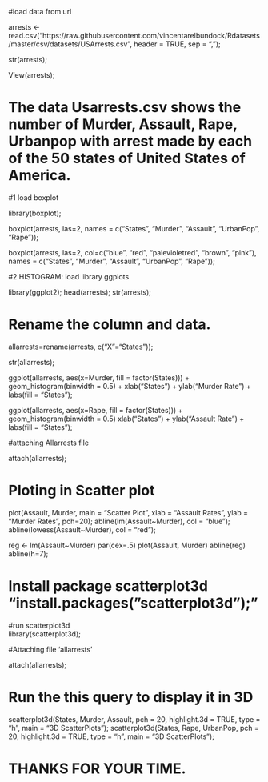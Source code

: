 
#load data from url

arrests <- read.csv("https://raw.githubusercontent.com/vincentarelbundock/Rdatasets/master/csv/datasets/USArrests.csv", header = TRUE, sep = ",");

str(arrests);

View(arrests);

# The data Usarrests.csv shows the number of Murder, Assault, Rape, Urbanpop with arrest made by each of the 50 states of United States of America.

#1 load boxplot

library(boxplot);

boxplot(arrests, las=2, names = c("States", "Murder", "Assault", "UrbanPop", "Rape"));

boxplot(arrests, las=2, col=c("blue", "red", "palevioletred", "brown", "pink"), names = c("States", "Murder", "Assault", "UrbanPop", "Rape"));


#2 HISTOGRAM: load library ggplots

library(ggplot2);
head(arrests);
str(arrests);

# Rename the column and data.

allarrests=rename(arrests, c("X"="States"));

str(allarrests);

ggplot(allarrests, aes(x=Murder, fill = factor(States))) +
  geom_histogram(binwidth = 0.5) +
  xlab("States") +
  ylab("Murder Rate") +
  labs(fill = "States");

ggplot(allarrests, aes(x=Rape, fill = factor(States))) +
  geom_histogram(binwidth = 0.5)
  xlab("States") +
  ylab("Assault Rate") +
  labs(fill = "States");
  
  
#attaching Allarrests file 

  attach(allarrests);
  
# Ploting in Scatter plot
  
plot(Assault, Murder, main = "Scatter Plot", xlab = "Assault Rates",
       ylab = "Murder Rates", pch=20);
  abline(lm(Assault~Murder), col = "blue");
  abline(lowess(Assault~Murder), col = "red");
  
reg <- lm(Assault~Murder)
par(cex=.5)
plot(Assault, Murder)
abline(reg)
abline(h=7);
  
# Install package scatterplot3d "install.packages("scatterplot3d");"

#run scatterplot3d    
library(scatterplot3d);
 
#Attaching file 'allarrests' 

attach(allarrests);

# Run the this query to display it in 3D 
  
scatterplot3d(States, Murder, Assault, pch = 20, highlight.3d = TRUE, type = "h",
                main = "3D ScatterPlots");
scatterplot3d(States, Rape, UrbanPop, pch = 20, highlight.3d = TRUE, type = "h",
                main = "3D ScatterPlots");
  


# THANKS FOR YOUR TIME.

```




```

